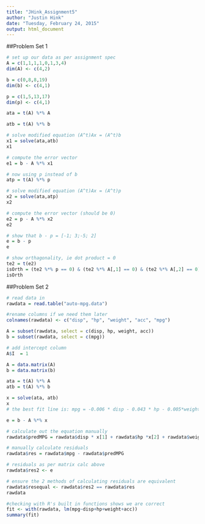 ```yaml
---
title: "JHink_Assignment5"
author: "Justin Hink"
date: "Tuesday, February 24, 2015"
output: html_document
---
```


##Problem Set 1

```r

# set up our data as per assignment spec
A = c(1,1,1,1,0,1,3,4)
dim(A) <- c(4,2)

b = c(0,8,8,19)
dim(b) <- c(4,1)

p = c(1,5,13,17)
dim(p) <- c(4,1)

ata = t(A) %*% A

atb = t(A) %*% b

# solve modified equation (A^t)Ax = (A^t)b
x1 = solve(ata,atb)
x1

# compute the error vector
e1 = b - A %*% x1

# now using p instead of b
atp = t(A) %*% p

# solve modified equation (A^t)Ax = (A^t)p
x2 = solve(ata,atp)
x2

# compute the error vector (should be 0)
e2 = p - A %*% x2 
e2

# show that b - p = [-1; 3;-5; 2]
e = b - p
e

# show orthagonality, ie dot product = 0
te2 = t(e2)
isOrth = (te2 %*% p == 0) & (te2 %*% A[,1] == 0) & (te2 %*% A[,2] == 0)
isOrth
```

##Problem Set 2

```r
# read data in
rawdata = read.table("auto-mpg.data")

#rename columns if we need them later
colnames(rawdata) <- c("disp", "hp", "weight", "acc", "mpg")

A = subset(rawdata, select = c(disp, hp, weight, acc))
b = subset(rawdata, select = c(mpg))

# add intercept column
A$I  = 1

A = data.matrix(A)
b = data.matrix(b)

ata = t(A) %*% A
atb = t(A) %*% b

x = solve(ata, atb)
x
# the best fit line is: mpg = -0.006 * disp - 0.043 * hp - 0.005*weight - 0.02 * acc + 45.25

e = b - A %*% x

# calculate out the equation manually 
rawdata$predMPG = rawdata$disp * x[1] + rawdata$hp *x[2] + rawdata$weight *x[3]+ rawdata$acc * x[4] + x[5]

# manually calculate residuals
rawdata$res = rawdata$mpg - rawdata$predMPG 

# residuals as per matrix calc above
rawdata$res2 <- e

# ensure the 2 methods of calculating residuals are equivalent 
rawdata$resequal <- rawdata$res2 == rawdata$res
rawdata

#checking with R's built in functions shows we are correct
fit <- with(rawdata, lm(mpg~disp+hp+weight+acc))
summary(fit)

```
